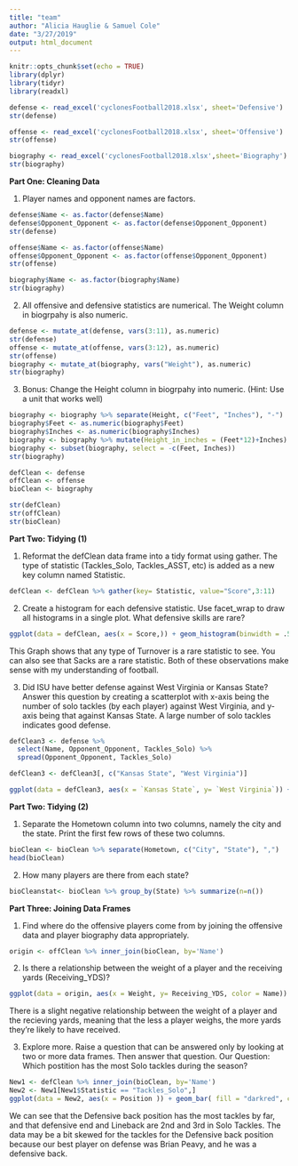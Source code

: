```yaml
---
title: "team"
author: "Alicia Hauglie & Samuel Cole"
date: "3/27/2019"
output: html_document
---
```


```r
knitr::opts_chunk$set(echo = TRUE)
library(dplyr)
library(tidyr)
library(readxl)
```

```r
defense <- read_excel('cyclonesFootball2018.xlsx', sheet='Defensive')
str(defense)

offense <- read_excel('cyclonesFootball2018.xlsx', sheet='Offensive')
str(offense)

biography <- read_excel('cyclonesFootball2018.xlsx',sheet='Biography')
str(biography)
```

**Part One: Cleaning Data**

1. Player names and opponent names are factors.
```r
defense$Name <- as.factor(defense$Name)
defense$Opponent_Opponent <- as.factor(defense$Opponent_Opponent)
str(defense)

offense$Name <- as.factor(offense$Name)
offense$Opponent_Opponent <- as.factor(offense$Opponent_Opponent)
str(offense)

biography$Name <- as.factor(biography$Name)
str(biography)
```

2. All offensive and defensive statistics are numerical. The Weight column in biogrpahy is also numeric.

```r
defense <- mutate_at(defense, vars(3:11), as.numeric)
str(defense)
offense <- mutate_at(offense, vars(3:12), as.numeric)
str(offense)
biography <- mutate_at(biography, vars("Weight"), as.numeric)
str(biography)
```

3. Bonus: Change the Height column in biogrpahy into numeric. (Hint: Use a unit that works well)
```r
biography <- biography %>% separate(Height, c("Feet", "Inches"), "-")
biography$Feet <- as.numeric(biography$Feet)
biography$Inches <- as.numeric(biography$Inches)
biography <- biography %>% mutate(Height_in_inches = (Feet*12)+Inches)
biography <- subset(biography, select = -c(Feet, Inches))
str(biography)
```

```r
defClean <- defense
offClean <- offense
bioClean <- biography

str(defClean)
str(offClean)
str(bioClean)
```


**Part Two: Tidying (1)**

1. Reformat the defClean data frame into a tidy format using gather. The type of statistic (Tackles_Solo, Tackles_ASST, etc) is added as a new key column named Statistic.

```r
defClean <- defClean %>% gather(key= Statistic, value="Score",3:11)
```

2. Create a histogram for each defensive statistic. Use facet_wrap to draw all histograms in a single plot. What defensive skills are rare?
```r
ggplot(data = defClean, aes(x = Score,)) + geom_histogram(binwidth = .5, color="black", fill = "red") + facet_wrap(~Statistic) + ylab("Count of Players in each Score") + xlab("Score") + ggtitle("Histogram of Defensive Statistics")
```
This Graph shows that any type of Turnover is a rare statistic to see. You can also see that Sacks are a rare statistic. Both of these observations make sense with my understanding of football. 


3. Did ISU have better defense against West Virginia or Kansas State? Answer this question by creating a scatterplot with x-axis being the number of solo tackles (by each player) against West Virginia, and y-axis being that against Kansas State. A large number of solo tackles indicates good defense.
```r
defClean3 <- defense %>%
  select(Name, Opponent_Opponent, Tackles_Solo) %>%
  spread(Opponent_Opponent, Tackles_Solo)

defClean3 <- defClean3[, c("Kansas State", "West Virginia")]

ggplot(data = defClean3, aes(x = `Kansas State`, y= `West Virginia`)) + geom_point(Na.rm = TRUE) + ylab("Solo Tackles by player against Kansas State") + xlab("Solo Tackles by player against West Virginia") + ggtitle("Comparing ISU's defense against Kansas State and West Virginia")
```
**Part Two: Tidying (2)**

1. Separate the Hometown column into two columns, namely the city and the state. Print the first few rows of these two columns.

```r
bioClean <- bioClean %>% separate(Hometown, c("City", "State"), ",")
head(bioClean)
```

2. How many players are there from each state?

```r
bioCleanstat<- bioClean %>% group_by(State) %>% summarize(n=n())

```

**Part Three: Joining Data Frames**

1. Find where do the offensive players come from by joining the offensive data and player biography data appropriately.

```r
origin <- offClean %>% inner_join(bioClean, by='Name')
```

2. Is there a relationship between the weight of a player and the receiving yards (Receiving_YDS)?

```r
ggplot(data = origin, aes(x = Weight, y= Receiving_YDS, color = Name)) + geom_point() + ylab("Receiving Yards") + xlab("Weight") + ggtitle("Receiving Yards v.s Player Weight")
```
There is a slight negative relationship between the weight of a player and the recieving yards, meaning that the less a player weighs, the more yards they're likely to have received.


3. Explore more. Raise a question that can be answered only by looking at two or more data frames. Then answer that question.
    Our Question: Which postition has the most Solo tackles during the season?
```r
New1 <- defClean %>% inner_join(bioClean, by='Name')
New2 <- New1[New1$Statistic == "Tackles_Solo",]
ggplot(data = New2, aes(x = Position )) + geom_bar( fill = "darkred", color = "black") + coord_flip() 
```
We can see that the Defensive back position has the most tackles by far, and that defensive end and Lineback are 2nd and 3rd in Solo Tackles. The data may be a bit skewed for the tackles for the Defensive back position because our best player on defense was Brian Peavy, and he was a defensive back. 
